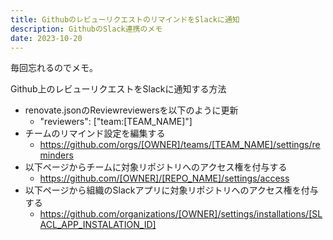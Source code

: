 ```yaml
---
title: GithubのレビューリクエストのリマインドをSlackに通知
description: GithubのSlack連携のメモ
date: 2023-10-20
---
```


毎回忘れるのでメモ。

Github上のレビューリクエストをSlackに通知する方法

- renovate.jsonのReviewreviewersを以下のように更新
  - "reviewers": ["team:[TEAM_NAME]"]
- チームのリマインド設定を編集する
  - https://github.com/orgs/[OWNER]/teams/[TEAM_NAME]/settings/reminders
- 以下ページからチームに対象リポジトリへのアクセス権を付与する
  - https://github.com/[OWNER]/[REPO_NAME]/settings/access
- 以下ページから組織のSlackアプリに対象リポジトリへのアクセス権を付与する
  - https://github.com/organizations/[OWNER]/settings/installations/[SLACL_APP_INSTALATION_ID]
